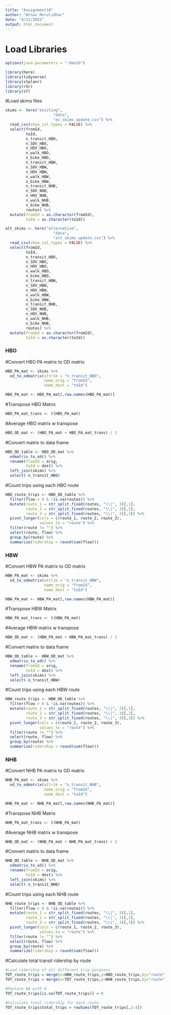 ```yaml
---
title: "Assignment10"
author: "Arnav Murulidhar"
date: "4/11/2022"
output: html_document
---
```


# Load Libraries

```r
options(java.parameters = "-Xmx2G")

library(here)
library(tidyverse)
library(stplanr)
library(r5r)
library(sf)
```

#Load skims files

```r
skims <- here("existing",
                     "data",
                     "ex_skims_update.csv") %>%
  read_csv(show_col_types = FALSE) %>%
  select(fromId, 
         toId, 
         n_transit_HBO,
         n_SOV_HBO,
         n_HOV_HBO,
         n_walk_HBO,
         n_bike_HBO,
         n_transit_HBW,
         n_SOV_HBW,
         n_HOV_HBW,
         n_walk_HBW,
         n_bike_HBW,
         n_transit_NHB,
         n_SOV_NHB,
         n_HOV_NHB,
         n_walk_NHB,
         n_bike_NHB,
         routes) %>%
  mutate(fromId = as.character(fromId),
         toId = as.character(toId))

alt_skims <- here("alternative",
                     "data",
                     "alt_skims_update.csv") %>%
  read_csv(show_col_types = FALSE) %>%
  select(fromId, 
         toId, 
         n_transit_HBO,
         n_SOV_HBO,
         n_HOV_HBO,
         n_walk_HBO,
         n_bike_HBO,
         n_transit_HBW,
         n_SOV_HBW,
         n_HOV_HBW,
         n_walk_HBW,
         n_bike_HBW,
         n_transit_NHB,
         n_SOV_NHB,
         n_HOV_NHB,
         n_walk_NHB,
         n_bike_NHB,
         routes) %>%
  mutate(fromId = as.character(fromId),
         toId = as.character(toId))
```

### HBO ###

#Convert HBO PA matrix to OD matrix

```r
HBO_PA_mat <- skims %>%
  od_to_odmatrix(attrib = "n_transit_HBO", 
                 name_orig = "fromId",
                 name_dest = "toId") 

HBO_PA_mat <- HBO_PA_mat[,row.names(HBO_PA_mat)]
```

#Transpose HBO Matrix

```r
HBO_PA_mat_trans <- t(HBO_PA_mat)
```

#Average HBO matrix w transpose
```r
HBO_OD_mat <- (HBO_PA_mat + HBO_PA_mat_trans) / 2
```

#Convert matrix to data frame 
```r
HBO_OD_table <- HBO_OD_mat %>%
  odmatrix_to_od() %>%
  rename(fromId = orig,
         toId = dest) %>%
  left_join(skims) %>%
  select(-n_transit_HBO)
```
#Count trips using each HBO route
```r
HBO_route_trips <- HBO_OD_table %>%
  filter(flow > 0 & !is.na(routes)) %>%
  mutate(route_1 = str_split_fixed(routes, "\\|", 3)[,1],
         route_2 = str_split_fixed(routes, "\\|", 3)[,2],
         route_3 = str_split_fixed(routes, "\\|", 3)[,3]) %>%
  pivot_longer(cols = c(route_1, route_2, route_3),
               values_to = "route") %>%
  filter(route != "") %>%
  select(route, flow) %>%
  group_by(route) %>%
  summarize(ridership = round(sum(flow)))
```

### HBW ###

#Convert HBW PA matrix to OD matrix

```r
HBW_PA_mat <- skims %>%
  od_to_odmatrix(attrib = "n_transit_HBW", 
                 name_orig = "fromId",
                 name_dest = "toId") 

HBW_PA_mat <- HBW_PA_mat[,row.names(HBW_PA_mat)]
```

#Transpose HBW Matrix

```r
HBW_PA_mat_trans <- t(HBW_PA_mat)
```

#Average HBW matrix w transpose
```r
HBW_OD_mat <- (HBW_PA_mat + HBW_PA_mat_trans) / 2
```

#Convert matrix to data frame 
```r
HBW_OD_table <- HBW_OD_mat %>%
  odmatrix_to_od() %>%
  rename(fromId = orig,
         toId = dest) %>%
  left_join(skims) %>%
  select(-n_transit_HBW)
```
#Count trips using each HBW route
```r
HBW_route_trips <- HBW_OD_table %>%
  filter(flow > 0 & !is.na(routes)) %>%
  mutate(route_1 = str_split_fixed(routes, "\\|", 3)[,1],
         route_2 = str_split_fixed(routes, "\\|", 3)[,2],
         route_3 = str_split_fixed(routes, "\\|", 3)[,3]) %>%
  pivot_longer(cols = c(route_1, route_2, route_3),
               values_to = "route") %>%
  filter(route != "") %>%
  select(route, flow) %>%
  group_by(route) %>%
  summarize(ridership = round(sum(flow)))
```

### NHB ###

#Convert NHB PA matrix to OD matrix

```r
NHB_PA_mat <- skims %>%
  od_to_odmatrix(attrib = "n_transit_NHB", 
                 name_orig = "fromId",
                 name_dest = "toId") 

NHB_PA_mat <- NHB_PA_mat[,row.names(NHB_PA_mat)]
```

#Transpose NHB Matrix

```r
NHB_PA_mat_trans <- t(NHB_PA_mat)
```

#Average NHB matrix w transpose
```r
NHB_OD_mat <- (NHB_PA_mat + NHB_PA_mat_trans) / 2
```

#Convert matrix to data frame 
```r
NHB_OD_table <- NHB_OD_mat %>%
  odmatrix_to_od() %>%
  rename(fromId = orig,
         toId = dest) %>%
  left_join(skims) %>%
  select(-n_transit_NHB)
```
#Count trips using each NHB route
```r
NHB_route_trips <- NHB_OD_table %>%
  filter(flow > 0 & !is.na(routes)) %>%
  mutate(route_1 = str_split_fixed(routes, "\\|", 3)[,1],
         route_2 = str_split_fixed(routes, "\\|", 3)[,2],
         route_3 = str_split_fixed(routes, "\\|", 3)[,3]) %>%
  pivot_longer(cols = c(route_1, route_2, route_3),
               values_to = "route") %>%
  filter(route != "") %>%
  select(route, flow) %>%
  group_by(route) %>%
  summarize(ridership = round(sum(flow)))
```

#Calculate total transit ridership by route
```r
#Load ridership of all different trip purposes
TOT_route_trips = merge(x=HBW_route_trips,y=HBO_route_trips,by="route",all=TRUE)
TOT_route_trips = merge(x=TOT_route_trips,y=NHB_route_trips,by="route",all=TRUE)

#Replace NA with 0
TOT_route_trips[is.na(TOT_route_trips)] = 0

#Calculate total ridership for each route
TOT_route_trips$total_trips = rowSums(TOT_route_trips[,2:4])
```




